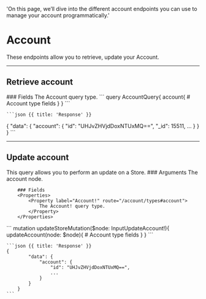   'On this page, we’ll dive into the different account endpoints you can use to manage your account programmatically.'

# Account

These endpoints allow you to retrieve, update your Account.

---

## Retrieve account

<Row>
  <Col>
		### Fields 
		<Properties>	
			<Property label="Account!" route="/account/types#account">
				The Account query type.
			</Property>
		</Properties>

  </Col>
  <Col sticky>
    <CodeGroup title="Request" tag="POST" label="https://services.lightfunnels.com/api/v2">
    ```
		query AccountQuery{
			account{
				# Account type fields
			}
		}
    ```
    </CodeGroup>

    ```json {{ title: 'Response' }}
   {
			"data": {
				"account": {
					"id": "UHJvZHVjdDoxNTUxMQ==",
					"_id": 15511,
					...
				}
			}
		}
    ```
  </Col>
</Row>

---

## Update account

<Row>
  <Col>
    This query allows you to perform an update on a Store.
		### Arguments 
		<Properties> 
			<Property name="node" label="InputUpdateAccount!" route="/account/types#input-update-account">
				The account node.
			</Property>
		</Properties>

		### Fields 
		<Properties>	
			<Property label="Account!" route="/account/types#account">
				The Account! query type.
			</Property>
		</Properties>
  </Col>
  <Col sticky>
    <CodeGroup title="Request" tag="Post" label="https://services.lightfunnels.com/api/v2">
    ```
    mutation updateStoreMutation($node: InputUpdateAccount!){
			updateAccount(node: $node){
				# Account type fields
			}
		}
    ```
    </CodeGroup>

    ```json {{ title: 'Response' }}
    {
			"data": {
				"account": {
					"id": "UHJvZHVjdDoxNTUxMQ==",
					...
				}
			}
		}
    ```
  </Col>
</Row>


